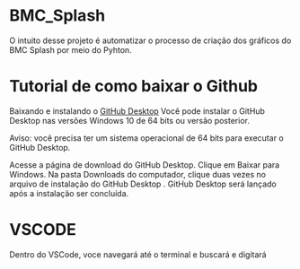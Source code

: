 # BMC_Splash

O intuito desse projeto é automatizar o processo de criação dos gráficos do BMC Splash por meio do Pyhton.

# Tutorial de como baixar o Github

Baixando e instalando o [GitHub Desktop](https://desktop.github.com/)
Você pode instalar o GitHub Desktop nas versões Windows 10 de 64 bits ou versão posterior.

Aviso: você precisa ter um sistema operacional de 64 bits para executar o GitHub Desktop.

Acesse a página de download do GitHub Desktop.
Clique em Baixar para Windows.
Na pasta Downloads do computador, clique duas vezes no arquivo de instalação do GitHub Desktop .
GitHub Desktop será lançado após a instalação ser concluída.

# VSCODE

Dentro do VSCode, voce navegará até o terminal e buscará e digitará 
